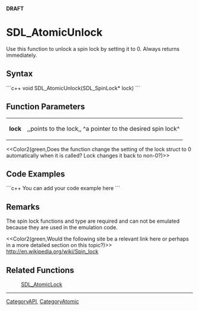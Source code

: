 <!-- pragma section-numbers off -->
<!-- pragma disable-camelcase -->
'''DRAFT'''

= SDL_AtomicUnlock =
Use this function to unlock a spin lock by setting it to 0. Always returns immediately.


== Syntax ==
```c++
void SDL_AtomicUnlock(SDL_SpinLock* lock)
```

== Function Parameters ==
{|
|'''lock'''
|,,points to the lock,, ^a pointer to the desired spin lock^
|}
<<Color2(green,Does the function change the setting of the lock struct to 0 automatically when it is called?  Lock changes it back to non-0?)>>

== Code Examples ==
```c++
You can add your code example here
```

== Remarks ==
The spin lock functions and type are required and can not be emulated because they are used in the emulation code.

<<Color2(green,Would the following site be a relevant link here or perhaps in a more detailed section on this topic?)>>
http://en.wikipedia.org/wiki/Spin_lock

== Related Functions ==
:[[SDL_AtomicLock]]

----
[[CategoryAPI]], [[CategoryAtomic]]

